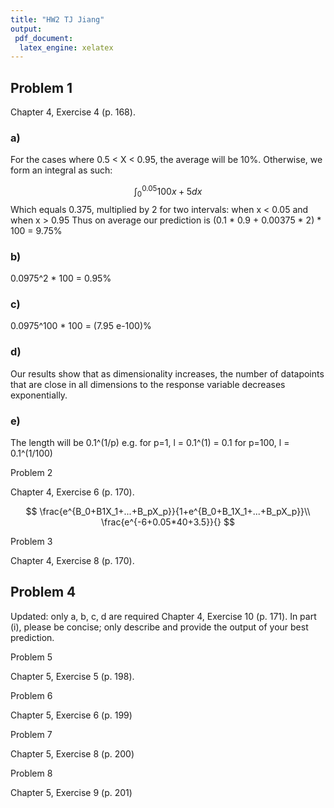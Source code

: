 ```yaml
---
title: "HW2 TJ Jiang"
output:
 pdf_document:
  latex_engine: xelatex
---
```


## Problem 1

Chapter 4, Exercise 4 (p. 168).

### a) 
For the cases where 0.5 < X < 0.95, the average will be 10%. Otherwise, we form an integral as such: 

$$\int_{0}^{0.05} 100x + 5 dx$$
Which equals 0.375, multiplied by 2 for two intervals: when x < 0.05 and when x > 0.95
Thus on average our prediction is (0.1 * 0.9 + 0.00375 * 2) * 100 = 9.75%

### b) 
0.0975^2 * 100 = 0.95%

### c) 
0.0975^100 * 100 = (7.95 e-100)%

### d)
Our results show that as dimensionality increases, the number of datapoints that are close in all dimensions to the response variable decreases exponentially. 

### e)
The length will be 0.1^(1/p)
e.g. for p=1, l = 0.1^(1) = 0.1
for p=100, l = 0.1^(1/100)

Problem 2

Chapter 4, Exercise 6 (p. 170).

$$
\frac{e^{B_0+B1X_1+...+B_pX_p}}{1+e^{B_0+B_1X_1+...+B_pX_p}}\\
\frac{e^{-6+0.05*40+3.5}}{}
$$


Problem 3

Chapter 4, Exercise 8 (p. 170).



## Problem 4
Updated: only a, b, c, d are required
Chapter 4, Exercise 10 (p. 171). In part (i), please be concise; only describe and provide the output of your best prediction.



Problem 5

Chapter 5, Exercise 5 (p. 198).



Problem 6

Chapter 5, Exercise 6 (p. 199)



Problem 7

Chapter 5, Exercise 8 (p. 200)



Problem 8

Chapter 5, Exercise 9 (p. 201)